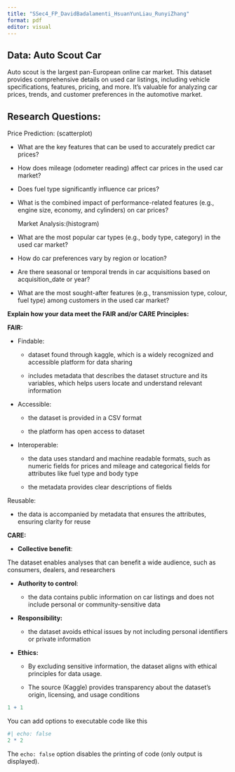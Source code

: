 ```yaml
---
title: "SSec4_FP_DavidBadalamenti_HsuanYunLiau_RunyiZhang"
format: pdf
editor: visual
---
```


## Data: Auto Scout Car

Auto scout is the largest pan-European online car market. This dataset provides comprehensive details on used car listings, including vehicle specifications, features, pricing, and more. It's valuable for analyzing car prices, trends, and customer preferences in the automotive market.

## Research Questions:

Price Prediction: (scatterplot)

-   What are the key features that can be used to accurately predict car prices?

<!-- -->

-   How does mileage (odometer reading) affect car prices in the used car market?

-   Does fuel type significantly influence car prices?

-   What is the combined impact of performance-related features (e.g., engine size, economy, and cylinders) on car prices?

    Market Analysis:(histogram)

-   What are the most popular car types (e.g., body type, category) in the used car market?

<!-- -->

-   How do car preferences vary by region or location?

-   Are there seasonal or temporal trends in car acquisitions based on acquisition_date or year?

-   What are the most sought-after features (e.g., transmission type, colour, fuel type) among customers in the used car market?

**Explain how your data meet the FAIR and/or CARE Principles:**

**FAIR:**

-   Findable:

    -   dataset found through kaggle, which is a widely recognized and accessible platform for data sharing

    -   includes metadata that describes the dataset structure and its variables, which helps users locate and understand relevant information

-   Accessible:

    -   the dataset is provided in a CSV format

    -   the platform has open access to dataset

-   Interoperable:

    -   the data uses standard and machine readable formats, such as numeric fields for prices and mileage and categorical fields for attributes like fuel type and body type

    -   the metadata provides clear descriptions of fields

Reusable:

-   the data is accompanied by metadata that ensures the attributes, ensuring clarity for reuse

**CARE:**

-   **Collective benefit**:

The dataset enables analyses that can benefit a wide audience, such as consumers, dealers, and researchers

-   **Authority to control**:

    -   the data contains public information on car listings and does not include personal or community-sensitive data

-   **Responsibility:**

    -   the dataset avoids ethical issues by not including personal identifiers or private information

-   **Ethics:**

    -   By excluding sensitive information, the dataset aligns with ethical principles for data usage.

    -   The source (Kaggle) provides transparency about the dataset's origin, licensing, and usage conditions

```r
1 + 1
```

You can add options to executable code like this

```r
#| echo: false
2 * 2
```

The `echo: false` option disables the printing of code (only output is displayed).
